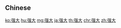 {{also|強大}}
==Chinese==
{{zh-see|強大}}

[[ko:强大]]
[[hu:强大]]
[[mg:强大]]
[[ja:强大]]
[[th:强大]]
[[chr:强大]]
[[zh:强大]]
